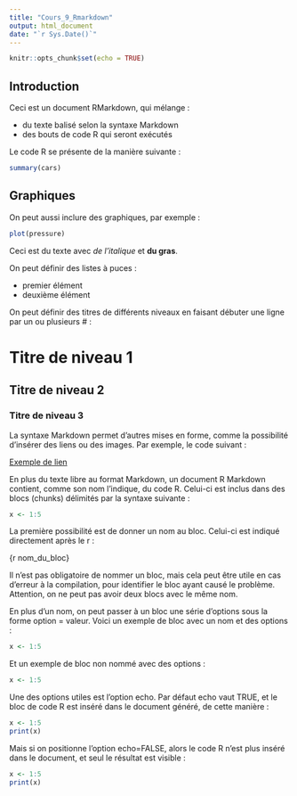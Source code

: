 ```yaml
---
title: "Cours_9_Rmarkdown"
output: html_document
date: "`r Sys.Date()`"
---
```


```r
knitr::opts_chunk$set(echo = TRUE)
```

## Introduction

Ceci est un document RMarkdown, qui mélange :

- du texte balisé selon la syntaxe Markdown
- des bouts de code R qui seront exécutés

Le code R se présente de la manière suivante :

```r
summary(cars)
```

## Graphiques

On peut aussi inclure des graphiques, par exemple :

```r
plot(pressure)
```


Ceci est du texte avec *de l'italique* et **du gras**.

On peut définir des listes à puces :

- premier élément
- deuxième élément


On peut définir des titres de différents niveaux en faisant débuter une ligne par un ou plusieurs # :

# Titre de niveau 1

## Titre de niveau 2

### Titre de niveau 3


La syntaxe Markdown permet d’autres mises en forme, comme la possibilité d’insérer des liens ou des images. Par exemple, le code suivant :

[Exemple de lien](https://example.com)


En plus du texte libre au format Markdown, un document R Markdown contient, comme son nom l’indique, du code R. Celui-ci est inclus dans des blocs (chunks) délimités par la syntaxe suivante :

```r
x <- 1:5
```



La première possibilité est de donner un nom au bloc. Celui-ci est indiqué directement après le r :

{r nom_du_bloc}

Il n’est pas obligatoire de nommer un bloc, mais cela peut être utile en cas d’erreur à la compilation, pour identifier le bloc ayant causé le problème. Attention, on ne peut pas avoir deux blocs avec le même nom.


En plus d’un nom, on peut passer à un bloc une série d’options sous la forme option = valeur. Voici un exemple de bloc avec un nom et des options :

```r
x <- 1:5
```


Et un exemple de bloc non nommé avec des options :

```r
x <- 1:5
```



Une des options utiles est l’option echo. Par défaut echo vaut TRUE, et le bloc de code R est inséré dans le document généré, de cette manière :

```r
x <- 1:5
print(x)
```

Mais si on positionne l’option echo=FALSE, alors le code R n’est plus inséré dans le document, et seul le résultat est visible :

```r
x <- 1:5
print(x)
```
